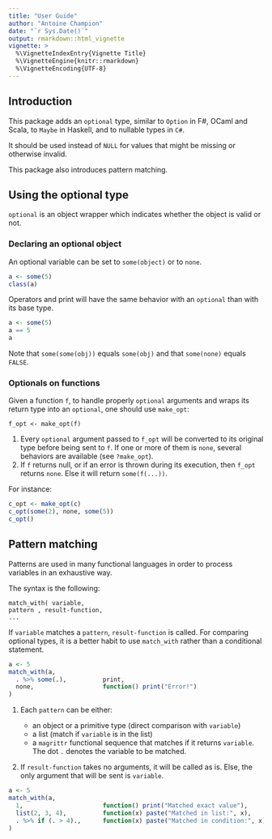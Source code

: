 ```yaml
---
title: "User Guide"
author: "Antoine Champion"
date: "`r Sys.Date()`"
output: rmarkdown::html_vignette
vignette: >
  %\VignetteIndexEntry{Vignette Title}
  %\VignetteEngine{knitr::rmarkdown}
  %\VignetteEncoding{UTF-8}
---
```


## Introduction ##

This package adds an `optional` type, similar to `Option` in F#, OCaml and Scala, to `Maybe` in Haskell, and to nullable types in `C#`.

It should be used instead of `NULL` for values that might be missing or otherwise invalid.

This package also introduces pattern matching.

## Using the optional type ##

`optional` is an object wrapper which indicates whether the object is valid or not.

### Declaring an optional object ###

An optional variable can be set to `some(object)` or to `none`.

```r
a <- some(5)
class(a)
```

Operators and print will have the same behavior with an `optional` than with its base type.
```r
a <- some(5)
a == 5
a
```

Note that `some(some(obj))` equals `some(obj)` and that `some(none)` equals `FALSE`.

### Optionals on functions ###

Given a function `f`, to handle properly `optional` arguments and wraps its return  type into an `optional`, one should use `make_opt`:

```
f_opt <- make_opt(f)
```

1. Every `optional` argument passed to `f_opt` will be converted to its original type before being sent to `f`. If one or more of them is `none`, several behaviors are available (see `?make_opt`).
2. If `f` returns null, or if an error is thrown during its execution, then `f_opt` returns `none`. Else it will return `some(f(...))`.

For instance:

```r
c_opt <- make_opt(c)
c_opt(some(2), none, some(5))
c_opt()
```
	
## Pattern matching ##

Patterns are used in many functional languages in order to process variables in an exhaustive way.

The syntax is the following:

```
match_with( variable,
pattern , result-function,
...
```

If `variable` matches a `pattern`, `result-function` is called.
For comparing optional types, it is a better habit to use `match_with` rather than a conditional statement.

```r
a <- 5
match_with(a,
  . %>% some(.),          print,
  none,                   function() print("Error!")
)
```

1. Each `pattern` can be either:

    * an object or a primitive type (direct comparison with `variable`)
    * a list (match if `variable` is in the list)
    * a `magrittr` functional sequence that matches if it returns `variable`. The dot `.` denotes the variable to be matched.

2. If `result-function` takes no arguments, it will be called as is. Else, the only argument that will be sent is `variable`.

```r
a <- 5
match_with(a,
  1,                      function() print("Matched exact value"),
  list(2, 3, 4),          function(x) paste("Matched in list:", x),
  . %>% if (. > 4).,      function(x) paste("Matched in condition:", x)
)
```